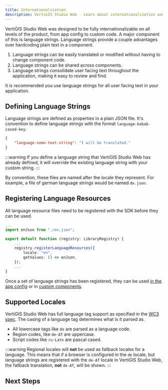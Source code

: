```yaml
---
title: Internationalization
description: VertiGIS Studio Web - Learn about internationalization and language strings in VertiGIS Studio Web
---
```



<!-- cSpell:ignore Latn -->

<TranslationCallout />

VertiGIS Studio Web was designed to be fully internationalizable on all levels of the product, from app config to custom code. A major component of this is language strings. Language strings provide a couple advantages over hardcoding plain text in a component.

1. Language strings can be easily translated or modified without having to change component code.
2. Language strings can be shared across components.
3. Language strings consolidate user facing text throughout the application, making it easy to review and find.

It is recommended you use language strings for all user facing text in your application.

## Defining Language Strings

Language strings are defined as properties in a plain JSON file. It's convention to define language strings with the format `language-kebab-cased-key`.

```json title="en.json"
{
    "language-some-text-string": "I will be translated."
}
```

:::warning
If you define a language string that VertiGIS Studio Web has already defined, it will override the existing language string with your custom string.
:::

By convention, these files are named after the locale they represent. For example, a file of german language strings would be named `de.json`.

## Registering Language Resources

All language resource files need to be registered with the SDK before they can be used.

```ts title="src/index.ts"
...
import enJson from "./en.json";

export default function (registry: LibraryRegistry) {
    ...
    registry.registerLanguageResources({
        locale: "en",
        getValues: () => enJson,
    });
    ...
}
```

Once a set of language strings has been registered, they can be used [in the app config](configuration-app-config-reference.mdx#internationalization) or in [custom components](sdk-components-internationalization.mdx).

## Supported Locales

VertiGIS Studio Web has full language tag support as specified in the [WC3 spec](https://www.w3.org/International/questions/qa-choosing-language-tags#regionsubtag). The casing of a language tag determines what is it parsed as.

-   All lowercase tags like `de` are parsed as a language code.
-   Region codes, like `de-AT` are uppercase.
-   Script codes like `ru-Latn` are pascal cased.

:::warning
Regional locales will **not** be used as fallback locales for a language. This means that if a browser is configured in the `de` locale, but language strings are registered with the `de-AT` locale in VertiGIS Studio Web, the fallback translation, **not** `de-AT`, will be shown.
:::

## Next Steps

<UseCaseContainer>
    <UseCaseCard
        title="Internationalization in App Config"
        description="Learn how to use language strings in the app config"
        link={useBaseUrl(
            "docs/web/configuration-app-config-reference#internationalization"
        )}
    />
    <UseCaseCard
        title="Internationalize Components"
        description="Learn how to use language strings for user facing text in components"
        link={useBaseUrl(
            "docs/web/sdk-components-internationalization"
        )}
    />
</UseCaseContainer>
